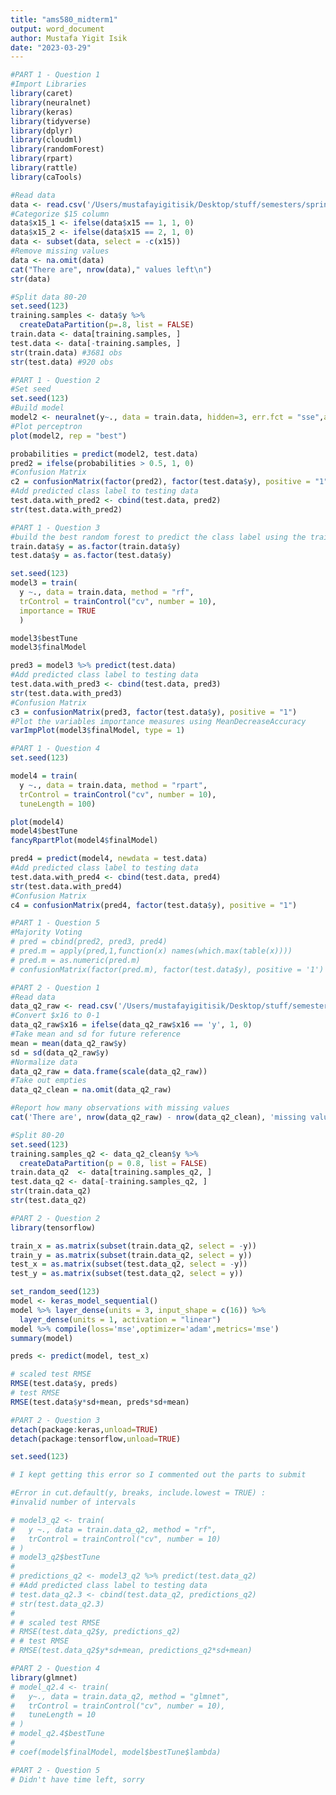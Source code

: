 ```yaml
---
title: "ams580_midterm1"
output: word_document
author: Mustafa Yigit Isik
date: "2023-03-29"
---
```


```r
#PART 1 - Question 1
#Import Libraries
library(caret)
library(neuralnet)
library(keras)
library(tidyverse)
library(dplyr)
library(cloudml)
library(randomForest)
library(rpart)
library(rattle)
library(caTools)

#Read data
data <- read.csv('/Users/mustafayigitisik/Desktop/stuff/semesters/spring 2023/ams 580/midterm/Puzzle.csv')
#Categorize $15 column 
data$x15_1 <- ifelse(data$x15 == 1, 1, 0)
data$x15_2 <- ifelse(data$x15 == 2, 1, 0)
data <- subset(data, select = -c(x15))
#Remove missing values
data <- na.omit(data)
cat("There are", nrow(data)," values left\n")
str(data)

#Split data 80-20
set.seed(123)
training.samples <- data$y %>% 
  createDataPartition(p=.8, list = FALSE)
train.data <- data[training.samples, ]
test.data <- data[-training.samples, ]
str(train.data) #3681 obs
str(test.data) #920 obs
```

```r
#PART 1 - Question 2
#Set seed
set.seed(123)
#Build model
model2 <- neuralnet(y~., data = train.data, hidden=3, err.fct = "sse",act.fct = "logistic", linear.output = F)
#Plot perceptron
plot(model2, rep = "best")

probabilities = predict(model2, test.data)
pred2 = ifelse(probabilities > 0.5, 1, 0)
#Confusion Matrix
c2 = confusionMatrix(factor(pred2), factor(test.data$y), positive = "1")
#Add predicted class label to testing data
test.data.with_pred2 <- cbind(test.data, pred2)
str(test.data.with_pred2)
```

```r
#PART 1 - Question 3
#build the best random forest to predict the class label using the training data
train.data$y = as.factor(train.data$y)
test.data$y = as.factor(test.data$y)

set.seed(123)
model3 = train(
  y ~., data = train.data, method = "rf",
  trControl = trainControl("cv", number = 10),
  importance = TRUE
  )

model3$bestTune
model3$finalModel

pred3 = model3 %>% predict(test.data)
#Add predicted class label to testing data
test.data.with_pred3 <- cbind(test.data, pred3)
str(test.data.with_pred3)
#Confusion Matrix
c3 = confusionMatrix(pred3, factor(test.data$y), positive = "1")
#Plot the variables importance measures using MeanDecreaseAccuracy
varImpPlot(model3$finalModel, type = 1)
```

```r
#PART 1 - Question 4
set.seed(123)

model4 = train(
  y ~., data = train.data, method = "rpart",
  trControl = trainControl("cv", number = 10),
  tuneLength = 100)

plot(model4)
model4$bestTune
fancyRpartPlot(model4$finalModel)

pred4 = predict(model4, newdata = test.data)
#Add predicted class label to testing data
test.data.with_pred4 <- cbind(test.data, pred4)
str(test.data.with_pred4)
#Confusion Matrix
c4 = confusionMatrix(pred4, factor(test.data$y), positive = "1")
```

```r
#PART 1 - Question 5
#Majority Voting
# pred = cbind(pred2, pred3, pred4)
# pred.m = apply(pred,1,function(x) names(which.max(table(x))))
# pred.m = as.numeric(pred.m)
# confusionMatrix(factor(pred.m), factor(test.data$y), positive = '1')
```

```r
#PART 2 - Question 1
#Read data
data_q2_raw <- read.csv('/Users/mustafayigitisik/Desktop/stuff/semesters/spring 2023/ams 580/midterm/Maze.csv')
#Convert $x16 to 0-1
data_q2_raw$x16 = ifelse(data_q2_raw$x16 == 'y', 1, 0)
#Take mean and sd for future reference
mean = mean(data_q2_raw$y)
sd = sd(data_q2_raw$y)
#Normalize data
data_q2_raw = data.frame(scale(data_q2_raw))
#Take out empties
data_q2_clean = na.omit(data_q2_raw)

#Report how many observations with missing values
cat('There are', nrow(data_q2_raw) - nrow(data_q2_clean), 'missing values.\n')

#Split 80-20
set.seed(123)
training.samples_q2 <- data_q2_clean$y %>%
  createDataPartition(p = 0.8, list = FALSE)
train.data_q2  <- data[training.samples_q2, ]
test.data_q2 <- data[-training.samples_q2, ]
str(train.data_q2)
str(test.data_q2) 
```

```r
#PART 2 - Question 2
library(tensorflow)

train_x = as.matrix(subset(train.data_q2, select = -y))
train_y = as.matrix(subset(train.data_q2, select = y))
test_x = as.matrix(subset(test.data_q2, select = -y))
test_y = as.matrix(subset(test.data_q2, select = y))

set_random_seed(123)
model <- keras_model_sequential() 
model %>% layer_dense(units = 3, input_shape = c(16)) %>% 
  layer_dense(units = 1, activation = "linear")
model %>% compile(loss='mse',optimizer='adam',metrics='mse')
summary(model)

preds <- predict(model, test_x)

# scaled test RMSE
RMSE(test.data$y, preds)
# test RMSE
RMSE(test.data$y*sd+mean, preds*sd+mean)
```

```r
#PART 2 - Question 3
detach(package:keras,unload=TRUE)
detach(package:tensorflow,unload=TRUE)

set.seed(123)

# I kept getting this error so I commented out the parts to submit

#Error in cut.default(y, breaks, include.lowest = TRUE) :
#invalid number of intervals

# model3_q2 <- train(
#   y ~., data = train.data_q2, method = "rf",
#   trControl = trainControl("cv", number = 10)
# )
# model3_q2$bestTune
#
# predictions_q2 <- model3_q2 %>% predict(test.data_q2)
# #Add predicted class label to testing data
# test.data_q2.3 <- cbind(test.data_q2, predictions_q2)
# str(test.data_q2.3)
# 
# # scaled test RMSE
# RMSE(test.data_q2$y, predictions_q2)
# # test RMSE
# RMSE(test.data_q2$y*sd+mean, predictions_q2*sd+mean)
```

```r
#PART 2 - Question 4
library(glmnet)
# model_q2.4 <- train(
#   y~., data = train.data_q2, method = "glmnet",
#   trControl = trainControl("cv", number = 10),
#   tuneLength = 10
# )
# model_q2.4$bestTune
# 
# coef(model$finalModel, model$bestTune$lambda)
```

```r
#PART 2 - Question 5
# Didn't have time left, sorry
```
